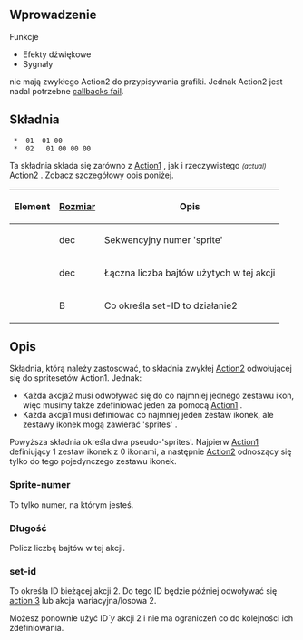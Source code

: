 {{pl/Development/NewGRF/inne strony|en=newgrf-specs.tt-wiki.net/wiki/Action2/Only_Callback_Failure|pl=pl/Development/NewGRF/NFO Specs/Action2/Only Callback Failure |sub=nfo}}
<!--{{-}}<br>--><!--{{ambox | text = w trakcie edycji.}}--><!-- Tylko błąd Callback -->
==<span id="Introduction" title="Introduction">Wprowadzenie</span>==
Funkcje
* Efekty dźwiękowe
* Sygnały
nie mają zwykłego Action2 do przypisywania grafiki. Jednak Action2 jest nadal potrzebne <!--[[Callbacks#Introduction | callbacks fail]]-->[[pl/Development/NewGRF/NFO Specs/Callback/Main Page#Introduction | callbacks fail]].

==<span id="Syntax" title="Syntax">Składnia</span>==
 <Sprite-number> * <Length> 01 <feature> 01 00
 <Sprite-number> * <Length> 02 <feature> <set-id> 01 00 00 00
Ta składnia składa się zarówno z [[pl/Development/NewGRF/NFO Specs/Action1|Action1]] , jak i rzeczywistego <small>''(actual)''</small> [[pl/Development/NewGRF/NFO Specs/Action2/Main Page|Action2]] . Zobacz szczegółowy opis poniżej.

{|
!Element!![[pl/Development/NewGRF/NFO Specs/GRFActionsDetailed|Rozmiar]]!!Opis
|-
|<Sprite-number>||dec||Sekwencyjny numer 'sprite'
|-
|<length>||dec||Łączna liczba bajtów użytych w tej akcji
|-
|<set-id>||B||Co określa set-ID to działanie2
|}

==<span id="Description" title="Description">Opis</span>==

Składnia, którą należy zastosować, to składnia zwykłej [[pl/Development/NewGRF/NFO Specs/Action2/Main Page|Action2]] odwołującej się do spritesetów Action1. Jednak:
* Każda akcja2 musi odwoływać się do co najmniej jednego zestawu ikon, więc musimy także zdefiniować jeden za pomocą [[pl/Development/NewGRF/NFO Specs/Action1|Action1]] .
* Każda akcja1 musi definiować co najmniej jeden zestaw ikonek, ale zestawy ikonek mogą zawierać 'sprites' .

Powyższa składnia określa dwa pseudo-'sprites'. Najpierw [[pl/Development/NewGRF/NFO Specs/Action1|Action1]] definiujący 1 zestaw ikonek z 0 ikonami, a następnie [[pl/Development/NewGRF/NFO Specs/Action2/Main Page|Action2]] odnoszący się tylko do tego pojedynczego zestawu ikonek.

===<span id="Sprite-number" title="Sprite-number">Sprite-numer</span>===

To tylko numer, na którym jesteś.

===<span id="Length" title="Length">Długość</span>===

Policz liczbę bajtów w tej akcji.

===<span id="set-id" title="set-id">set-id</span>===

To określa ID bieżącej akcji 2. Do tego ID będzie później odwoływać się [[pl/Development/NewGRF/NFO Specs/Action3/Main Page|action 3]] lub akcja wariacyjna/losowa 2.

Możesz ponownie użyć ID''`y'' akcji 2 i nie ma ograniczeń co do kolejności ich zdefiniowania.